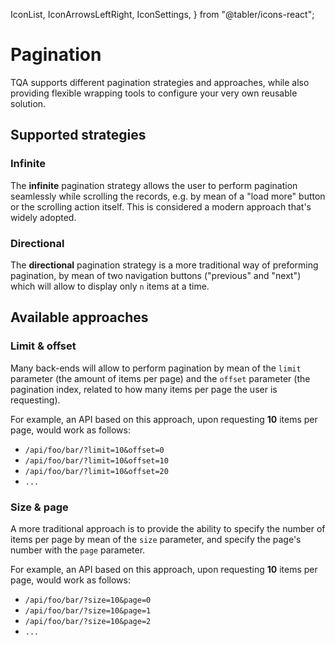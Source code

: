   IconList,
  IconArrowsLeftRight,
  IconSettings,
} from "@tabler/icons-react";


# Pagination

TQA supports different pagination strategies and approaches, while also
providing flexible wrapping tools to configure your very own reusable solution.

<Summary
  basePath="pagination"
  anchorPath={[
    {
      title: "Pagination configuration",
      href: "pagination-configuration",
      icon: IconSettings,
    },
    { title: "Infinite strategy", href: "infinite-strategy", icon: IconList },
    {
      title: "Directional strategy",
      href: "directional-strategy",
      icon: IconArrowsLeftRight,
    },
  ]}
/>

## Supported strategies

### Infinite

The **infinite** pagination strategy allows the user to perform pagination
seamlessly while scrolling the records, e.g. by mean of a "load more" button or
the scrolling action itself. This is considered a modern approach that's widely
adopted.

### Directional

The **directional** pagination strategy is a more traditional way of preforming
pagination, by mean of two navigation buttons ("previous" and "next") which will
allow to display only `n` items at a time.

## Available approaches

### Limit & offset

Many back-ends will allow to perform pagination by mean of the `limit`
parameter (the amount of items per page) and the `offset` parameter (the
pagination index, related to how many items per page the user is requesting).

For example, an API based on this approach, upon requesting **10** items per
page, would work as follows:

- `/api/foo/bar/?limit=10&offset=0`
- `/api/foo/bar/?limit=10&offset=10`
- `/api/foo/bar/?limit=10&offset=20`
- `...`

### Size & page

A more traditional approach is to provide the ability to specify the number
of items per page by mean of the `size` parameter, and specify the page's number
with the `page` parameter.

For example, an API based on this approach, upon requesting **10** items per
page, would work as follows:

- `/api/foo/bar/?size=10&page=0`
- `/api/foo/bar/?size=10&page=1`
- `/api/foo/bar/?size=10&page=2`
- `...`
